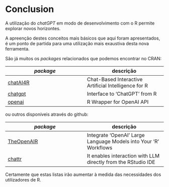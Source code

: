 # Conclusion

A utilização do *chatGPT* em modo de desenvolvimento com o R permite explorar novos horizontes.

A apreenção destes conceitos mais básicos que aqui foram apresentados, é um ponto de partida para uma utilização mais exaustiva desta nova ferramenta.

São já muitos os *packages* relacionados que podemos encontrar no CRAN:

*package* | descrição
----- | -----
[chatAI4R](https://cran.r-project.org/web/packages/chatAI4R/index.html)	| Chat-Based Interactive Artificial Intelligence for R
[chatgpt](https://cran.r-project.org/web/packages/chatgpt/index.html)	| Interface to 'ChatGPT' from R
[openai](https://cran.r-project.org/web/packages/openai/)	| R Wrapper for OpenAI API

ou outros disponíveis através do github:

*package* | descrição
----- | -----
[TheOpenAIR](https://openair-lib.org/)	| Integrate 'OpenAI' Large Language Models into Your 'R' Workflows
[chattr](https://mlverse.github.io/chattr/) | It enables interaction with LLM directly from the RStudio IDE

Certamente que estas listas irão aumentar à medida das necessidades dos utilizadores de R.


